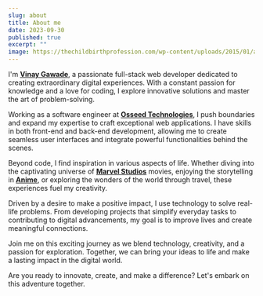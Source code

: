 ```yaml
---
slug: about
title: About me
date: 2023-09-30
published: true
excerpt: ""
image: https://thechildbirthprofession.com/wp-content/uploads/2015/01/about-me.png
---
```


I'm **[Vinay Gawade](https://www.linkedin.com/in/vinu-gawade)**, a passionate full-stack web developer dedicated to creating extraordinary digital experiences. With a constant passion for knowledge and a love for coding, I explore innovative solutions and master the art of problem-solving.

Working as a software engineer at **[Osseed Technologies](https://osseed.com)**, I push boundaries and expand my expertise to craft exceptional web applications. I have skills in both front-end and back-end development, allowing me to create seamless user interfaces and integrate powerful functionalities behind the scenes.

Beyond code, I find inspiration in various aspects of life. Whether diving into the captivating universe of **[Marvel Studios](https://www.marvel.com/movies)** movies, enjoying the storytelling in **[Anime](https://anilist.co)**, or exploring the wonders of the world through travel, these experiences fuel my creativity.

Driven by a desire to make a positive impact, I use technology to solve real-life problems. From developing projects that simplify everyday tasks to contributing to digital advancements, my goal is to improve lives and create meaningful connections.

Join me on this exciting journey as we blend technology, creativity, and a passion for exploration. Together, we can bring your ideas to life and make a lasting impact in the digital world.

Are you ready to innovate, create, and make a difference? Let's embark on this adventure together.